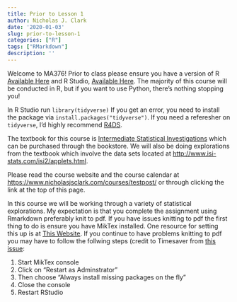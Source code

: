 ```yaml
---
title: Prior to Lesson 1
author: Nicholas J. Clark
date: '2020-01-03'
slug: prior-to-lesson-1
categories: ["R"]
tags: ["RMarkdown"]
description: ''
---
```


Welcome to MA376!  Prior to class please ensure you have a \textbf{working} version of R [Available Here](https://www.r-project.org/) and R Studio, [Available Here](https://rstudio.com/products/rstudio/).  The majority of this course will be conducted in R, but if you want to use Python, there's nothing stopping you!

In R Studio run `library(tidyverse)`  If you get an error, you need to install the package via `install.packages("tidyverse")`.  If you need a referesher on `tidyverse`, I'd highly recommend [R4DS](https://r4ds.had.co.nz/).


The textbook for this course is [Intermediate Statistical Investigations](http://www.isi-stats.com/) which can be purchased through the bookstore.  We will also be doing explorations from the textbook which involve the data sets located at [http://www.isi-stats.com/isi2/applets.html](http://www.isi-stats.com/isi2/applets.html).

Please read the course website and the course calendar at [https://www.nicholasjsclark.com/courses/testpost/](https://www.nicholasjsclark.com/courses/testpost/) or through clicking the link at the top of this page.

In this course we will be working through a variety of statistical explorations.  My expectation is that you complete the assignment using Rmarkdown preferably knit to pdf.  If you have issues knitting to pdf the first thing to do is ensure you have MikTex installed.  One resource for setting this up is at [This Website](https://medium.com/@sorenlind/create-pdf-reports-using-r-r-markdown-latex-and-knitr-on-windows-10-952b0c48bfa9).  If you continue to have problems knitting to pdf you may have to follow the follwing steps (credit to Timesaver from [this issue](https://community.rstudio.com/t/rmarkdown-knit-pdf-issues/10102/7):


1. Start MikTex console
2. Click on "Restart as Adminstrator"
3. Then choose "Always install missing packages on the fly"
4. Close the console
5. Restart RStudio

